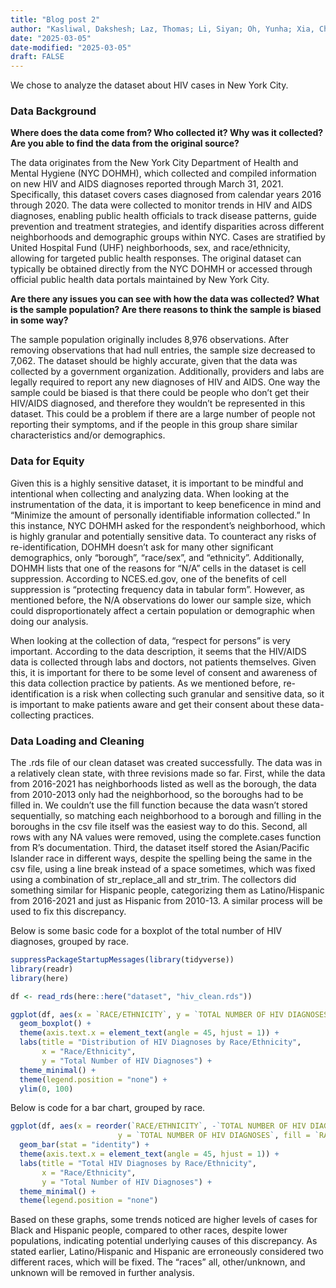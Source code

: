 ```yaml
---
title: "Blog post 2"
author: "Kasliwal, Dakshesh; Laz, Thomas; Li, Siyan; Oh, Yunha; Xia, Chuancheng"
date: "2025-03-05"
date-modified: "2025-03-05"
draft: FALSE
---
```


We chose to analyze the dataset about HIV cases in New York City.

### Data Background

**Where does the data come from? Who collected it? Why was it collected? Are you able to find the data from the original source?**

The data originates from the New York City Department of Health and Mental Hygiene (NYC DOHMH), which collected and compiled information on new HIV and AIDS diagnoses reported through March 31, 2021. Specifically, this dataset covers cases diagnosed from calendar years 2016 through 2020. The data were collected to monitor trends in HIV and AIDS diagnoses, enabling public health officials to track disease patterns, guide prevention and treatment strategies, and identify disparities across different neighborhoods and demographic groups within NYC. Cases are stratified by United Hospital Fund (UHF) neighborhoods, sex, and race/ethnicity, allowing for targeted public health responses. The original dataset can typically be obtained directly from the NYC DOHMH or accessed through official public health data portals maintained by New York City.

**Are there any issues you can see with how the data was collected? What is the sample population? Are there reasons to think the sample is biased in some way?**

The sample population originally includes 8,976 observations. After removing observations that had null entries, the sample size decreased to 7,062. The dataset should be highly accurate, given that the data was collected by a government organization. Additionally, providers and labs are legally required to report any new diagnoses of HIV and AIDS. One way the sample could be biased is that there could be people who don’t get their HIV/AIDS diagnosed, and therefore they wouldn’t be represented in this dataset. This could be a problem if there are a large number of people not reporting their symptoms, and if the people in this group share similar characteristics and/or demographics.

### Data for Equity

Given this is a highly sensitive dataset, it is important to be mindful and intentional when collecting and analyzing data. When looking at the instrumentation of the data, it is important to keep beneficence in mind and “Minimize the amount of personally identifiable information collected.” In this instance, NYC DOHMH asked for the respondent's neighborhood, which is highly granular and potentially sensitive data. To counteract any risks of re-identification, DOHMH doesn’t ask for many other significant demographics, only “borough”, “race/sex”, and “ethnicity”. Additionally, DOHMH lists that one of the reasons for “N/A” cells in the dataset is cell suppression. According to NCES.ed.gov, one of the benefits of cell suppression is “protecting frequency data in tabular form”. However, as mentioned before, the N/A observations do lower our sample size, which could disproportionately affect a certain population or demographic when doing our analysis. 

When looking at the collection of data, “respect for persons” is very important. According to the data description, it seems that the HIV/AIDS data is collected through labs and doctors, not patients themselves. Given this, it is important for there to be some level of consent and awareness of this data collection practice by patients. As we mentioned before, re-identification is a risk when collecting such granular and sensitive data, so it is important to make patients aware and get their consent about these data-collecting practices.

### Data Loading and Cleaning

The .rds file of our clean dataset was created successfully. The data was in a relatively clean state, with three revisions made so far. First, while the data from 2016-2021 has neighborhoods listed as well as the borough, the data from 2010-2013 only had the neighborhood, so the boroughs had to be filled in. We couldn't use the fill function because the data wasn't stored sequentially, so matching each neighborhood to a borough and filling in the boroughs in the csv file itself was the easiest way to do this. Second, all rows with any NA values were removed, using the complete.cases function from R's documentation. Third, the dataset itself stored the Asian/Pacific Islander race in different ways, despite the spelling being the same in the csv file, using a line break instead of a space sometimes, which was fixed using a combination of str_replace_all and str_trim. The collectors did something similar for Hispanic people, categorizing them as Latino/Hispanic from 2016-2021 and just as Hispanic from 2010-13. A similar process will be used to fix this discrepancy.

Below is some basic code for a boxplot of the total number of HIV diagnoses, grouped by race.
```r
suppressPackageStartupMessages(library(tidyverse))
library(readr)
library(here)

df <- read_rds(here::here("dataset", "hiv_clean.rds"))

ggplot(df, aes(x = `RACE/ETHNICITY`, y = `TOTAL NUMBER OF HIV DIAGNOSES`, fill = `RACE/ETHNICITY`)) +
  geom_boxplot() +
  theme(axis.text.x = element_text(angle = 45, hjust = 1)) +  
  labs(title = "Distribution of HIV Diagnoses by Race/Ethnicity",
       x = "Race/Ethnicity",
       y = "Total Number of HIV Diagnoses") +
  theme_minimal() +
  theme(legend.position = "none") +
  ylim(0, 100)
```
Below is code for a bar chart, grouped by race.
```r
ggplot(df, aes(x = reorder(`RACE/ETHNICITY`, -`TOTAL NUMBER OF HIV DIAGNOSES`), 
                        y = `TOTAL NUMBER OF HIV DIAGNOSES`, fill = `RACE/ETHNICITY`)) +
  geom_bar(stat = "identity") +
  theme(axis.text.x = element_text(angle = 45, hjust = 1)) +
  labs(title = "Total HIV Diagnoses by Race/Ethnicity",
       x = "Race/Ethnicity",
       y = "Total Number of HIV Diagnoses") +
  theme_minimal() +
  theme(legend.position = "none")
```

Based on these graphs, some trends noticed are higher levels of cases for Black and Hispanic people, compared to other races, despite lower populations, indicating potential underlying causes of this discrepancy. As stated earlier, Latino/Hispanic and Hispanic are erroneously considered two different races, which will be fixed. The "races" all, other/unknown, and unknown will be removed in further analysis.